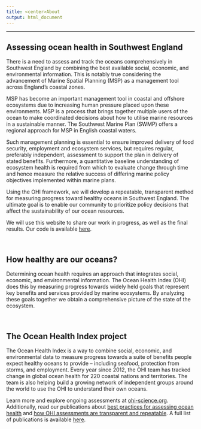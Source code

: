```yaml
---
title: <center>About
output: html_document
---
```


<!--- please edit as needed!--->

----
## Assessing ocean health in Southwest England
 
There is a need to assess and track the oceans comprehensively in Southwest England by combining the best available social, economic, and environmental information. This is notably true considering the advancement of Marine Spatial Planning (MSP) as a management tool across England’s coastal zones. 

MSP has become an important management tool in coastal and offshore ecosystems due to increasing human pressure placed upon these environments. MSP is a process that brings together multiple users of the ocean to make coordinated decisions about how to utilise marine resources in a sustainable manner. The Southwest Marine Plan (SWMP) offers a regional approach for MSP in English coastal waters.

Such management planning is essential to ensure improved delivery of food security, employment and ecosystem services, but requires regular, preferably independent, assessment to support the plan in delivery of stated benefits. Furthermore, a quantitative baseline understanding of ecosystem health is required from which to evaluate change through time and hence measure the relative success of differing marine policy objectives implemented within marine plans. 

Using the OHI framework, we will develop a repeatable, transparent method for measuring progress toward healthy oceans in Southwest England. The ultimate goal is to enable our community to prioritize policy decisions that affect the sustainability of our ocean resources.

We will use this website to share our work in progress, as well as the final results. Our code is available [here](https://github.com/OHI-Science/esw).

<br>

## How healthy are our oceans?

Determining ocean health requires an approach that integrates social, economic, and environmental information. The Ocean Health Index (OHI) does this by measuring progress towards widely held goals that represent key benefits and services provided by marine ecosystems. By analyzing these goals together we obtain a comprehensive picture of the state of the ecosystem. 

<br>



## The Ocean Health Index project

The Ocean Health Index is a way to combine social, economic, and environmental data to measure progress towards a suite of benefits people expect healthy oceans to provide – including seafood, protection from storms, and employment. Every year since 2012, the OHI team has tracked change in global ocean health for 220 coastal nations and territories. The team is also helping build a growing network of independent groups around the world to use the OHI to understand their own oceans. 

Learn more and explore ongoing assessments at [ohi-science.org](http://ohi-science.org). Additionally, read our publications about [best practices for assessing ocean health](https://peerj.com/articles/1503/) and [how OHI assessments are transparent and repeatable](https://www.nature.com/articles/s41559-017-0160). A full list of publications is available [here](http://ohi-science.org/publications).
